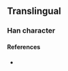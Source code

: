 {{character info/new}}
==Translingual==

===Han character===
{{Han char|rn=18|rad=刀|as=07|sn=9|four=|canj=KTLN|ids=⿰⿱大开刂}}

====References====
* {{Han ref|kx=0140.291|dkj=|dj=|hdz=|uh=34EB|ud=13547|bh=|bd=}}